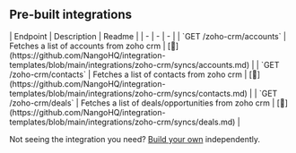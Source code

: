 
## Pre-built integrations

<AccordionGroup>


<Accordion title="Others">
| Endpoint | Description | Readme |
| - | - | - |
| `GET /zoho-crm/accounts` | Fetches a list of accounts from zoho crm | [🔗](https://github.com/NangoHQ/integration-templates/blob/main/integrations/zoho-crm/syncs/accounts.md) |
| `GET /zoho-crm/contacts` | Fetches a list of contacts from zoho crm | [🔗](https://github.com/NangoHQ/integration-templates/blob/main/integrations/zoho-crm/syncs/contacts.md) |
| `GET /zoho-crm/deals` | Fetches a list of deals/opportunities from zoho crm | [🔗](https://github.com/NangoHQ/integration-templates/blob/main/integrations/zoho-crm/syncs/deals.md) |
</Accordion>

</AccordionGroup>

<Tip>Not seeing the integration you need? [Build your own](https://nango.dev/docs/guides/platform/functions) independently.</Tip>
